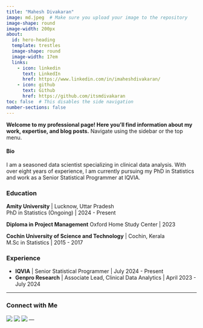 ```yaml
---
title: "Mahesh Divakaran"
image: md.jpeg  # Make sure you upload your image to the repository
image-shape: round
image-width: 200px
about: 
  id: hero-heading
  template: trestles 
  image-shape: round
  image-width: 17em
  links:
    - icon: linkedin
      text: LinkedIn
      href: https://www.linkedin.com/in/imaheshdivakaran/
    - icon: github
      text: Github
      href: https://github.com/itsmdivakaran
toc: false  # This disables the side navigation
number-sections: false
---
```

:::{#hero-heading}

**Welcome to my professional page! Here you'll find information about my work, expertise, and blog posts.** Navigate using the sidebar or the top menu.

#### Bio
I am a seasoned data scientist specializing in clinical data analysis. With over eight years of experience, I am currently pursuing my PhD in Statistics and work as a Senior Statistical Programmer at IQVIA.

### Education

**Amity University** | Lucknow, Uttar Pradesh  
PhD in Statistics (Ongoing) | 2024 - Present

**Diploma in Project Management** 
Oxford Home Study Center | 2023

**Cochin University of Science and Technology** | Cochin, Kerala  
M.Sc in Statistics | 2015 - 2017


### Experience

- **IQVIA** | Senior Statistical Programmer | July 2024 - Present  
- **Genpro Research** | Associate Lead, Clinical Data Analytics | April 2023 - July 2024  

---

### Connect with Me

[![](https://img.shields.io/badge/LinkedIn-0077B5?style=for-the-badge&logo=linkedin&logoColor=white)](https://www.linkedin.com/in/imaheshdivakaran/)
[![](https://img.shields.io/badge/GitHub-181717?style=for-the-badge&logo=github&logoColor=white)](https://github.com/itsmdivakaran)
[![](https://img.shields.io/badge/Email-D13832?style=for-the-badge&logo=gmail&logoColor=white)](mailto:imaheshdivakaran@gmail.com)
---
:::

